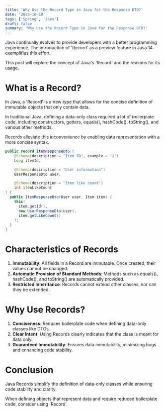 ```yaml
---
title: 'Why Use the Record Type in Java for the Response DTO?'
date: '2023-10-18'
tags: ['Spring', 'Java']
draft: false
summary: 'Why Use the Record Type in Java for the Response DTO?'
---
```


<TableOfContentInline tableOfContentItems={props.toc} />

Java continually evolves to provide developers with a better programming experience. The introduction of 'Record' as a preview feature in Java 14 exemplifies this effort.

This post will explore the concept of Java's 'Record' and the reasons for its usage.

# What is a Record?

In Java, a 'Record' is a new type that allows for the concise definition of immutable objects that only contain data.

In traditional Java, defining a data-only class required a lot of boilerplate code, including constructors, getters, equals(), hashCode(), toString(), and various other methods.

Records alleviate this inconvenience by enabling data representation with a more concise syntax.

```java
public record ItemResponseDto (
    @Schema(description = "Item ID", example = "1")
    Long itemId,

    @Schema(description = "User information")
    UserResponseDto user,

    @Schema(description = "Item like count")
    int itemLikeCount
) {
  public ItemResponseDto(User user, Item item) {
    this(
      item.getId(),
      new UserResponseDto(user),
      item.getLikeCount()
    );
  }
}
```

# Characteristics of Records

1. **Immutability**: All fields in a Record are immutable. Once created, their values cannot be changed.
2. **Automatic Provision of Standard Methods**: Methods such as equals(), hashCode(), and toString() are automatically provided.
3. **Restricted Inheritance**: Records cannot extend other classes, nor can they be extended.

# Why Use Records?

1. **Conciseness**: Reduces boilerplate code when defining data-only classes like DTOs.
2. **Clear Intent**: Using Records clearly indicates that the class is meant for data only.
3. **Guaranteed Immutability**: Ensures data immutability, minimizing bugs and enhancing code stability.

# Conclusion

Java Records simplify the definition of data-only classes while ensuring code stability and clarity.

When defining objects that represent data and require reduced boilerplate code, consider using 'Record'.
